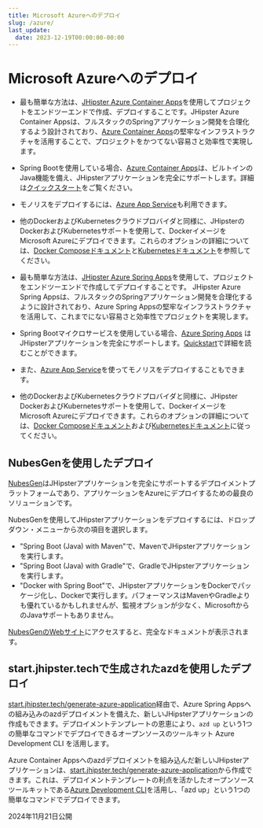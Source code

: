 ```yaml
---
title: Microsoft Azureへのデプロイ
slug: /azure/
last_update:
  date: 2023-12-19T00:00:00-00:00
---
```


# <i class="fa fa-cloud-upload"></i> Microsoft Azureへのデプロイ

- 最も簡単な方法は、[JHipster Azure Container Apps](https://github.com/Azure/generator-jhipster-azure-container-apps)を使用してプロジェクトをエンドツーエンドで作成、デプロイすることです。JHipster Azure Container Appsは、フルスタックのSpringアプリケーション開発を合理化するよう設計されており、[Azure Container Apps](https://learn.microsoft.com/azure/container-apps/java-overview)の堅牢なインフラストラクチャを活用することで、プロジェクトをかつてない容易さと効率性で実現します。
- Spring Bootを使用している場合、[Azure Container Apps](https://azure.microsoft.com/products/container-apps)は、ビルトインのJava機能を備え、JHipsterアプリケーションを完全にサポートします。詳細は[クイックスタート](https://learn.microsoft.com/azure/container-apps/java-get-started)をご覧ください。
- モノリスをデプロイするには、[Azure App Service](https://azure.microsoft.com/services/app-service/?WT.mc_id=online-jhipster-judubois)も利用できます。
- 他のDockerおよびKubernetesクラウドプロバイダと同様に、JHipsterのDockerおよびKubernetesサポートを使用して、DockerイメージをMicrosoft Azureにデプロイできます。これらのオプションの詳細については、[Docker Composeドキュメント](/docker-compose)と[Kubernetesドキュメント](/kubernetes)を参照してください。

- 最も簡単な方法は、[JHipster Azure Spring Apps](https://github.com/Azure/generator-jhipster-azure-spring-apps)を使用して、プロジェクトをエンドツーエンドで作成してデプロイすることです。 JHipster Azure Spring Appsは、フルスタックのSpringアプリケーション開発を合理化するように設計されており、Azure Spring Appsの堅牢なインフラストラクチャを活用して、これまでにない容易さと効率性でプロジェクトを実現します。
- Spring Bootマイクロサービスを使用している場合、[Azure Spring Apps](https://azure.microsoft.com/services/spring-apps/?WT.mc_id=online-jhipster-judubois) はJHipsterアプリケーションを完全にサポートします。[Quickstart](https://learn.microsoft.com/azure/spring-apps/quickstart-deploy-microservice-apps)で詳細を読むことができます。
- また、[Azure App Service](https://azure.microsoft.com/services/app-service/?WT.mc_id=online-jhipster-judubois)を使ってモノリスをデプロイすることもできます。
- 他のDockerおよびKubernetesクラウドプロバイダと同様に、JHipster DockerおよびKubernetesサポートを使用して、DockerイメージをMicrosoft Azureにデプロイできます。これらのオプションの詳細については、[Docker Composeドキュメント](/docker-compose/)および[Kubernetesドキュメント](/kubernetes/)に従ってください。

<h2>NubesGenを使用したデプロイ</h2>

[NubesGen](https://www.nubesgen.com)はJHipsterアプリケーションを完全にサポートするデプロイメントプラットフォームであり、アプリケーションをAzureにデプロイするための最良のソリューションです。

NubesGenを使用してJHipsterアプリケーションをデプロイするには、ドロップダウン・メニューから次の項目を選択します。

- "Spring Boot (Java) with Maven"で、MavenでJHipsterアプリケーションを実行します。
- "Spring Boot (Java) with Gradle"で、GradleでJHipsterアプリケーションを実行します。
- "Docker with Spring Boot"で、JHipsterアプリケーションをDockerでパッケージ化し、Dockerで実行します。パフォーマンスはMavenやGradleよりも優れているかもしれませんが、監視オプションが少なく、MicrosoftからのJavaサポートもありません。

[NubesGenのWebサイト](https://www.nubesgen.com)にアクセスすると、完全なドキュメントが表示されます。

## start.jhipster.techで生成されたazdを使用したデプロイ

[start.jhipster.tech/generate-azure-application](https://start.jhipster.tech/generate-azure-application)経由で、Azure Spring Appsへの組み込みのazdデプロイメントを備えた、新しいJHipsterアプリケーションの作成もできます。デプロイメントテンプレートの恩恵により、`azd up` という1つの簡単なコマンドでデプロイできるオープンソースのツールキット Azure Development CLI を活用します。

Azure Container Appsへのazdデプロイメントを組み込んだ新しいJHipsterアプリケーションは、[start.jhipster.tech/generate-azure-application](https://start.jhipster.tech/generate-azure-application)から作成できます。これは、デプロイメントテンプレートの利点を活かしたオープンソースツールキットである[Azure Development CLI](https://learn.microsoft.com/azure/developer/azure-developer-cli/?WT.mc_id=java-0000-sakriema)を活用し、「azd up」という1つの簡単なコマンドでデプロイできます。

2024年11月21日公開
